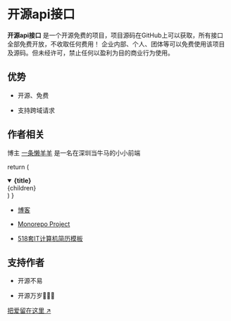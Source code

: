 # 开源api接口

**开源api接口** 是一个开源免费的项目，项目源码在GitHub上可以获取，所有接口全部免费开放，不收取任何费用！
企业内部、个人、团体等可以免费使用该项目及源码。但未经许可，禁止任何以盈利为目的商业行为使用。

## 优势

* 开源、免费

* 支持跨域请求

## 作者相关

博主 [一条懒羊羊](https://github.com/ytlyy1773) 是一名在深圳当牛马的小小前端

  return (
    <details
      open
      className="last-of-type:mb-0 rounded-lg bg-neutral-50 dark:bg-neutral-800 p-2 mt-4"
    >
      <summary>
        <strong className="text-lg">{title}</strong>
      </summary>
      <div className="nx-p-2">{children}</div>
    </details>
  )
}

<FAQBox title="博主其他作品">

- [博客](https://www.jwblog.cn)

- [Monorepo Project](https://www.mnrp.top/)

- [518套IT计算机简历模板](https://github.com/ytlyy1773/curriculum-vitae)

</FAQBox>

## 支持作者

* 开源不易

* 开源万岁🎉🎉🎉

[把爱留在这里 ↗](https://www.jwblog.cn/oneself/contactInformation.html#%E6%88%90%E4%B8%BA%E7%BD%91%E7%AB%99%E7%9A%84%E8%B5%9E%E5%8A%A9%E8%80%85)

